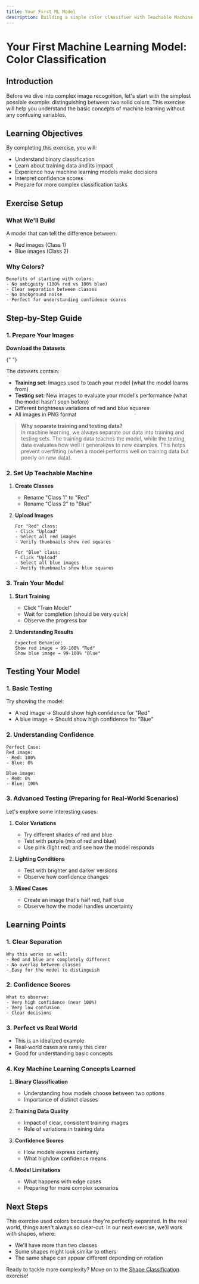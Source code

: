 ```yaml
---
title: Your First ML Model
description: Building a simple color classifier with Teachable Machine
---
```



# Your First Machine Learning Model: Color Classification

## Introduction

Before we dive into complex image recognition, let's start with the simplest possible example: distinguishing between two solid colors. This exercise will help you understand the basic concepts of machine learning without any confusing variables.

## Learning Objectives

By completing this exercise, you will:

- Understand binary classification
- Learn about training data and its impact
- Experience how machine learning models make decisions
- Interpret confidence scores
- Prepare for more complex classification tasks

## Exercise Setup

### What We'll Build

A model that can tell the difference between:

- Red images (Class 1)
- Blue images (Class 2)

### Why Colors?

```
Benefits of starting with colors:
- No ambiguity (100% red vs 100% blue)
- Clear separation between classes
- No background noise
- Perfect for understanding confidence scores
```

## Step-by-Step Guide

### 1. Prepare Your Images

**Download the Datasets**

{" "}

<DownloadButton url="/assets/colours.zip" label="Download Training Images" /> <DownloadButton
  url="/assets/colours-test.zip"
  label="Download Testing Images"
/>

The datasets contain:

- **Training set**: Images used to teach your model (what the model learns from)
- **Testing set**: New images to evaluate your model's performance (what the model hasn't seen before)
- Different brightness variations of red and blue squares
- All images in PNG format

> **Why separate training and testing data?**  
> In machine learning, we always separate our data into training and testing sets. The training data teaches the model, while the testing data evaluates how well it generalizes to new examples. This helps prevent overfitting (when a model performs well on training data but poorly on new data).

### 2. Set Up Teachable Machine

1. **Create Classes**

   - Rename "Class 1" to "Red"
   - Rename "Class 2" to "Blue"

2. **Upload Images**

   ```
   For "Red" class:
   - Click "Upload"
   - Select all red images
   - Verify thumbnails show red squares

   For "Blue" class:
   - Click "Upload"
   - Select all blue images
   - Verify thumbnails show blue squares
   ```

### 3. Train Your Model

1. **Start Training**

   - Click "Train Model"
   - Wait for completion (should be very quick)
   - Observe the progress bar

2. **Understanding Results**
   ```
   Expected Behavior:
   Show red image → 99-100% "Red"
   Show blue image → 99-100% "Blue"
   ```

## Testing Your Model

### 1. Basic Testing

Try showing the model:

- A red image → Should show high confidence for "Red"
- A blue image → Should show high confidence for "Blue"

### 2. Understanding Confidence

```
Perfect Case:
Red image:
- Red: 100%
- Blue: 0%

Blue image:
- Red: 0%
- Blue: 100%
```

### 3. Advanced Testing (Preparing for Real-World Scenarios)

Let's explore some interesting cases:

1. **Color Variations**

   - Try different shades of red and blue
   - Test with purple (mix of red and blue)
   - Use pink (light red) and see how the model responds

2. **Lighting Conditions**

   - Test with brighter and darker versions
   - Observe how confidence changes

3. **Mixed Cases**
   - Create an image that's half red, half blue
   - Observe how the model handles uncertainty

## Learning Points

### 1. Clear Separation

```
Why this works so well:
- Red and blue are completely different
- No overlap between classes
- Easy for the model to distinguish
```

### 2. Confidence Scores

```
What to observe:
- Very high confidence (near 100%)
- Very low confusion
- Clear decisions
```

### 3. Perfect vs Real World

- This is an idealized example
- Real-world cases are rarely this clear
- Good for understanding basic concepts

### 4. Key Machine Learning Concepts Learned

1. **Binary Classification**

   - Understanding how models choose between two options
   - Importance of distinct classes

2. **Training Data Quality**

   - Impact of clear, consistent training images
   - Role of variations in training data

3. **Confidence Scores**

   - How models express certainty
   - What high/low confidence means

4. **Model Limitations**
   - What happens with edge cases
   - Preparing for more complex scenarios

## Next Steps

This exercise used colors because they're perfectly separated. In the real world, things aren't always so clear-cut. In our next exercise, we'll work with shapes, where:

- We'll have more than two classes
- Some shapes might look similar to others
- The same shape can appear different depending on rotation

Ready to tackle more complexity? Move on to the [Shape Classification](/docs/shape-classification) exercise!
